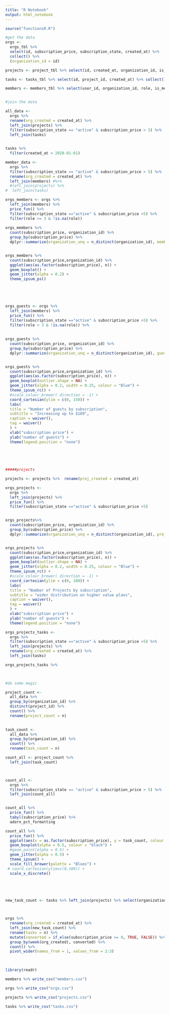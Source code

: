 ```yaml
---
title: "R Notebook"
output: html_notebook
---
```



```r
source("functionsR.R")
```





```r
#get the data
orgs <- 
  orgs_tbl %>%  
  select(id, subscription_price, subscription_state, created_at) %>% 
  collect() %>%  
  (organization_id = id)

projects <- project_tbl %>% select(id, created_at, organization_id, is_public, owner_id, tasks_count) %>% collect() %>%  rename(project_id = id)

tasks <- tasks_tbl %>% select(id, project_id, created_at) %>% collect() %>% rename(task_id = id) 

members <- members_tbl %>% select(user_id, organization_id, role, is_member) %>%  collect()



```


```r


#join the data

all_data <-
  orgs %>% 
  rename(org_created = created_at) %>% 
  left_join(projects) %>% 
  filter(subscription_state == "active" & subscription_price > 5) %>% 
  left_join(tasks)
  

tasks %>% 
  filter(created_at > 2020-01-01)

member_data <-
  orgs %>% 
  filter(subscription_state == "active" & subscription_price > 5) %>%
  rename(org_created = created_at) %>% 
  left_join(members) #%>% 
  #left_join(projects) %>% 
#  left_join(tasks)

orgs_members <- orgs %>% 
  left_join(members) %>% 
  price_fun() %>% 
  filter(subscription_state =="active" & subscription_price >5) %>% 
  filter(role >= 3 & !is.na(role))
 
orgs_members %>% 
  count(subscription_price, organization_id) %>%
  group_by(subscription_price) %>% 
  dplyr::summarize(organization_unq = n_distinct(organization_id), members_mean = round(mean(n, na.rm=TRUE), 1), lower_qt = quantile(n, probs = 0.25), upper_qt = quantile(n, probs = 0.75)) 


orgs_members %>% 
  count(subscription_price,organization_id) %>% 
  ggplot(aes(as.factor(subscription_price), n)) +
  geom_boxplot() +
  geom_jitter(alpha = 0.2) + 
  theme_ipsum_ps()
  





```








```r





orgs_guests <- orgs %>% 
  left_join(members) %>% 
  price_fun() %>% 
  filter(subscription_state =="active" & subscription_price >5) %>% 
  filter(role < 3 & !is.na(role)) %>% 
  
  
orgs_guests %>%   
  count(subscription_price, organization_id) %>%
  group_by(subscription_price) %>% 
  dplyr::summarize(organization_unq = n_distinct(organization_id), guests_mean = round(mean(n, na.rm=TRUE), 1), lower_qt = quantile(n, probs = 0.25), upper_qt = quantile(n, probs = 0.75))


orgs_guests %>% 
  count(subscription_price,organization_id) %>% 
  ggplot(aes(as.factor(subscription_price), n)) +
  geom_boxplot(outlier.shape = NA) +
  geom_jitter(alpha = 0.2, width = 0.25, colour = "Blue") + 
  theme_ipsum_rc() +
  #scale_colour_brewer( direction = -1) +
  coord_cartesian(ylim = c(0, 150)) +
  labs(
  title = "Number of guests by subscription",
  subtitle = "Increasing up to $189",
  caption = waiver(),
  tag = waiver()
  ) +
  xlab("subscription price") +
  ylab("number of guests") +
  theme(legend.position = "none")
  
  
  



```


```r


#####projects

projects <- projects %>%  rename(proj_created = created_at)

orgs_projects <- 
  orgs %>% 
  left_join(projects) %>% 
  price_fun() %>% 
  filter(subscription_state =="active" & subscription_price >5) 


orgs_projects%>% 
  count(subscription_price, organization_id) %>%
  group_by(subscription_price) %>% 
  dplyr::summarize(organization_unq = n_distinct(organization_id), proj_mean = round(mean(n, na.rm=TRUE), 1), lower_qt = quantile(n, probs = 0.25), upper_qt = quantile(n, probs = 0.75))


orgs_projects %>% 
  count(subscription_price,organization_id) %>% 
  ggplot(aes(as.factor(subscription_price), n)) +
  geom_boxplot(outlier.shape = NA) +
  geom_jitter(alpha = 0.2, width = 0.25, colour = "Blue") + 
  theme_ipsum_rc() +
  #scale_colour_brewer( direction = -1) +
  coord_cartesian(ylim = c(0, 100)) +
  labs(
  title = "Number of Projects by subscription",
  subtitle = "wider distribution on higher value plans",
  caption = waiver(),
  tag = waiver()
  ) +
  xlab("subscription price") +
  ylab("number of guests") +
  theme(legend.position = "none")


```




```r

orgs_projects_tasks <- 
  orgs %>%
  filter(subscription_state =="active" & subscription_price >5) %>% 
  left_join(projects) %>% 
  rename(org_created = created_at) %>% 
  left_join(tasks)

orgs_projects_tasks %>%
  



```







```r

#do some magic

project_count <-
  all_data %>% 
  group_by(organization_id) %>%
  distinct(project_id) %>% 
  count() %>% 
  rename(project_count = n)
  

task_count <-
  all_data %>% 
  group_by(organization_id) %>%
  count() %>% 
  rename(task_count = n)

count_all <- project_count %>% 
  left_join(task_count) 



count_all <-
  orgs %>% 
  filter(subscription_state == "active" & subscription_price > 5) %>% 
  left_join(count_all)


count_all %>% 
  price_fun() %>% 
  tabyl(subscription_price) %>% 
  adorn_pct_formatting


```

```r

count_all %>% 
  price_fun() %>% 
  ggplot(aes(x = as.factor(subscription_price), y = task_count, colour = plan_type)) +
  geom_boxplot(alpha = 0.5, colour = "black") +
  #geom_point(alpha = 0.5) +
  geom_jitter(alpha = 0.5) +
  theme_ipsum() +
  scale_fill_brewer(palette = "Blues") +
 # coord_cartesian(ylim=c(0,100)) +
  scale_x_discrete()






```


```r

new_task_count <- tasks %>% left_join(projects) %>% select(organization_id, created_at) %>%  rename(task_created = created_at) %>% group_by(organization_id) %>% count()
  


orgs %>% 
  rename(org_created = created_at) %>%  
  left_join(new_task_count) %>% 
  rename(tasks = n) %>% 
  mutate(converted = if_else(subscription_price >= 0, TRUE, FALSE)) %>% 
  group_by(week(org_created), converted) %>% 
  count() %>% 
  pivot_wider(names_from = 1, values_from = 2:3)
  
  

```

```r

library(readr)

members %>% write_csv("members.csv")

orgs %>% write_csv("orgs.csv")

projects %>% write_csv("projects.csv")

tasks %>% write_csv("tasks.csv")

```


